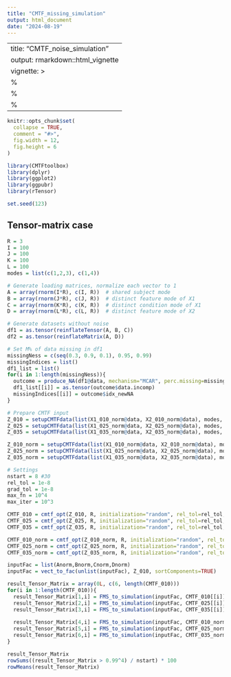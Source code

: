 ```yaml
---
title: "CMTF_missing_simulation"
output: html_document
date: "2024-08-19"
---
```


---
title: "CMTF_noise_simulation"
output: rmarkdown::html_vignette
vignette: >
  %\VignetteIndexEntry{CMTF_noise_simulation}
  %\VignetteEngine{knitr::rmarkdown}
  %\VignetteEncoding{UTF-8}
---

```r
knitr::opts_chunk$set(
  collapse = TRUE,
  comment = "#>",
  fig.width = 12,
  fig.height = 6
)
```

```r
library(CMTFtoolbox)
library(dplyr)
library(ggplot2)
library(ggpubr)
library(rTensor)

set.seed(123)
```

## Tensor-matrix case

```r
R = 3
I = 100
J = 100
K = 100
L = 100
modes = list(c(1,2,3), c(1,4))

# Generate loading matrices, normalize each vector to 1
A = array(rnorm(I*R), c(I, R))  # shared subject mode
B = array(rnorm(J*R), c(J, R))  # distinct feature mode of X1
C = array(rnorm(K*R), c(K, R))  # distinct condition mode of X1
D = array(rnorm(L*R), c(L, R))  # distinct feature mode of X2

# Generate datasets without noise
df1 = as.tensor(reinflateTensor(A, B, C))
df2 = as.tensor(reinflateMatrix(A, D))

# Set M% of data missing in df1
missingNess = c(seq(0.3, 0.9, 0.1), 0.95, 0.99)
missingIndices = list()
df1_list = list()
for(i in 1:length(missingNess)){
  outcome = produce_NA(df1@data, mechanism="MCAR", perc.missing=missingNess[i])
  df1_list[[i]] = as.tensor(outcome$data.incomp)
  missingIndices[[i]] = outcome$idx_newNA
}

# Prepare CMTF input
Z_010 = setupCMTFdata(list(X1_010_norm@data, X2_010_norm@data), modes, normalize=FALSE)
Z_025 = setupCMTFdata(list(X1_025_norm@data, X2_025_norm@data), modes, normalize=FALSE)
Z_035 = setupCMTFdata(list(X1_035_norm@data, X2_035_norm@data), modes, normalize=FALSE)

Z_010_norm = setupCMTFdata(list(X1_010_norm@data, X2_010_norm@data), modes, normalize=FALSE)
Z_025_norm = setupCMTFdata(list(X1_025_norm@data, X2_025_norm@data), modes, normalize=FALSE)
Z_035_norm = setupCMTFdata(list(X1_035_norm@data, X2_035_norm@data), modes, normalize=FALSE)
```

```r
# Settings
nstart = 8 #30
rel_tol = 1e-8
grad_tol = 1e-8
max_fn = 10^4
max_iter = 10^3

CMTF_010 = cmtf_opt(Z_010, R, initialization="random", rel_tol=rel_tol, grad_tol=grad_tol, max_fn=max_fn, max_iter=max_iter, nstart=nstart, numCores=8, allOutput=TRUE)
CMTF_025 = cmtf_opt(Z_025, R, initialization="random", rel_tol=rel_tol, grad_tol=grad_tol, max_fn=max_fn, max_iter=max_iter, nstart=nstart, numCores=8, allOutput=TRUE)
CMTF_035 = cmtf_opt(Z_035, R, initialization="random", rel_tol=rel_tol, grad_tol=grad_tol, max_fn=max_fn, max_iter=max_iter, nstart=nstart, numCores=8, allOutput=TRUE)

CMTF_010_norm = cmtf_opt(Z_010_norm, R, initialization="random", rel_tol=rel_tol, grad_tol=grad_tol, max_fn=max_fn, max_iter=max_iter, nstart=nstart, numCores=8, allOutput=TRUE)
CMTF_025_norm = cmtf_opt(Z_025_norm, R, initialization="random", rel_tol=rel_tol, grad_tol=grad_tol, max_fn=max_fn, max_iter=max_iter, nstart=nstart, numCores=8, allOutput=TRUE)
CMTF_035_norm = cmtf_opt(Z_035_norm, R, initialization="random", rel_tol=rel_tol, grad_tol=grad_tol, max_fn=max_fn, max_iter=max_iter, nstart=nstart, numCores=8, allOutput=TRUE)
```

```r
inputFac = list(Anorm,Bnorm,Cnorm,Dnorm)
inputFac = vect_to_fac(unlist(inputFac), Z_010, sortComponents=TRUE)

result_Tensor_Matrix = array(0L, c(6, length(CMTF_010)))
for(i in 1:length(CMTF_010)){
  result_Tensor_Matrix[1,i] = FMS_to_simulation(inputFac, CMTF_010[[i]]$Fac, Z_010$modes)
  result_Tensor_Matrix[2,i] = FMS_to_simulation(inputFac, CMTF_025[[i]]$Fac, Z_010$modes)
  result_Tensor_Matrix[3,i] = FMS_to_simulation(inputFac, CMTF_035[[i]]$Fac, Z_010$modes)
  
  result_Tensor_Matrix[4,i] = FMS_to_simulation(inputFac, CMTF_010_norm[[i]]$Fac, Z_010$modes)
  result_Tensor_Matrix[5,i] = FMS_to_simulation(inputFac, CMTF_025_norm[[i]]$Fac, Z_010$modes)
  result_Tensor_Matrix[6,i] = FMS_to_simulation(inputFac, CMTF_035_norm[[i]]$Fac, Z_010$modes)
}

result_Tensor_Matrix
rowSums((result_Tensor_Matrix > 0.99^4) / nstart) * 100
rowMeans(result_Tensor_Matrix)
```
